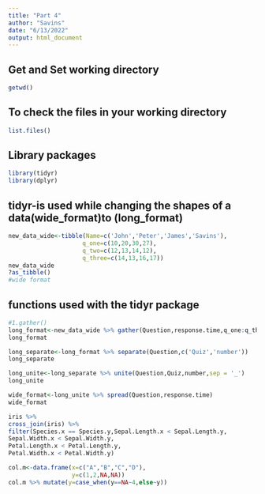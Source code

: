 ---
title: "Part 4"
author: "Savins"
date: "6/13/2022"
output: html_document
---

## Get and Set working directory
```{r}
getwd()
```

## To check the files in your working directory
```{r}
list.files()
```

## Library packages
```{r}
library(tidyr)
library(dplyr)
```
## tidyr-is used while changing the shapes of a data(wide_format)to (long_format)

```{r}
new_data_wide<-tibble(Name=c('John','Peter','James','Savins'),
                     q_one=c(10,20,30,27),
                     q_two=c(12,13,14,12),
                     q_three=c(14,13,16,17))
new_data_wide
?as_tibble()
#wide format
```


## functions used with the tidyr package
```{r}
#1.gather()
long_format<-new_data_wide %>% gather(Question,response.time,q_one:q_three)
long_format
```



```{r}
long_separate<-long_format %>% separate(Question,c('Quiz','number'))
long_separate
```

```{r}
long_unite<-long_separate %>% unite(Question,Quiz,number,sep = '_')
long_unite
```

```{r}
wide_format<-long_unite %>% spread(Question,response.time)
wide_format
```





```{r}
iris %>%
cross_join(iris) %>%
filter(Species.x == Species.y,Sepal.Length.x < Sepal.Length.y,
Sepal.Width.x < Sepal.Width.y,
Petal.Length.x < Petal.Length.y,
Petal.Width.x < Petal.Width.y)
```


```{r}
col.m<-data.frame(x=c("A","B","C","D"),
                  y=c(1,2,NA,NA))
col.m %>% mutate(y=case_when(y==NA~4,else~y))
```














